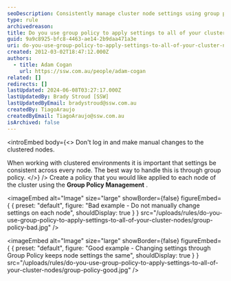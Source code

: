 ```yaml
---
seoDescription: Consistently manage cluster node settings using group policy to ensure uniformity across all nodes.
type: rule
archivedreason:
title: Do you use group policy to apply settings to all of your cluster nodes?
guid: 9a9c8925-bfc8-4463-ae14-2b9daa471a3e
uri: do-you-use-group-policy-to-apply-settings-to-all-of-your-cluster-nodes
created: 2012-03-02T18:47:12.000Z
authors:
  - title: Adam Cogan
    url: https://ssw.com.au/people/adam-cogan
related: []
redirects: []
lastUpdated: 2024-06-08T03:27:17.000Z
lastUpdatedBy: Brady Stroud [SSW]
lastUpdatedByEmail: bradystroud@ssw.com.au
createdBy: TiagoAraujo
createdByEmail: TiagoAraujo@ssw.com.au
isArchived: false
---
```


<introEmbed
  body={<>
Don't log in and make manual changes to the clustered nodes.

When working with clustered environments it is important that settings be consistent across every node. The best way to handle this is through group policy.
  </>}
/>
Create a policy that you would like applied to each node of the cluster using the **Group Policy Management** .


<imageEmbed
  alt="Image"
  size="large"
  showBorder={false}
  figureEmbed={ {
    preset: "default",
    figure: "Bad example - Do not manually change settings on each node",
    shouldDisplay: true
  } }
  src="/uploads/rules/do-you-use-group-policy-to-apply-settings-to-all-of-your-cluster-nodes/group-policy-bad.jpg"
/>



<imageEmbed
  alt="Image"
  size="large"
  showBorder={false}
  figureEmbed={ {
    preset: "default",
    figure: "Good example - Changing settings through Group Policy keeps node settings the same",
    shouldDisplay: true
  } }
  src="/uploads/rules/do-you-use-group-policy-to-apply-settings-to-all-of-your-cluster-nodes/group-policy-good.jpg"
/>
